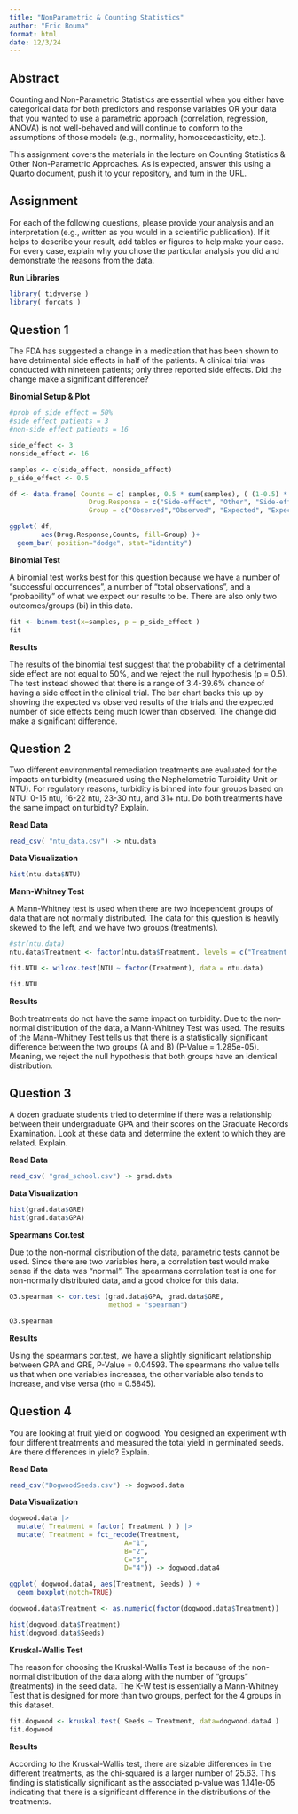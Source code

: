 ```yaml
---
title: "NonParametric & Counting Statistics"
author: "Eric Bouma"
format: html
date: 12/3/24
---
```


## **Abstract**

Counting and Non-Parametric Statistics are essential when you either have categorical data for both predictors and response variables OR your data that you wanted to use a parametric approach (correlation, regression, ANOVA) is not well-behaved and will continue to conform to the assumptions of those models (e.g., normality, homoscedasticity, etc.).

This assignment covers the materials in the lecture on Counting Statistics & Other Non-Parametric Approaches. As is expected, answer this using a Quarto document, push it to your repository, and turn in the URL.

## **Assignment**

For each of the following questions, please provide your analysis and an interpretation (e.g., written as you would in a scientific publication). If it helps to describe your result, add tables or figures to help make your case. For every case, explain why you chose the particular analysis you did and demonstrate the reasons from the data.

**Run Libraries**

```r
library( tidyverse )
library( forcats )
```

## **Question 1**

The FDA has suggested a change in a medication that has been shown to have detrimental side effects in half of the patients. A clinical trial was conducted with nineteen patients; only three reported side effects. Did the change make a significant difference? 

**Binomial Setup & Plot**

```r
#prob of side effect = 50%
#side effect patients = 3
#non-side effect patients = 16

side_effect <- 3
nonside_effect <- 16

samples <- c(side_effect, nonside_effect)
p_side_effect <- 0.5

df <- data.frame( Counts = c( samples, 0.5 * sum(samples), ( (1-0.5) * sum(samples) )),
                    Drug.Response = c("Side-effect", "Other", "Side-effect", "Other"),
                    Group = c("Observed","Observed", "Expected", "Expected") )

ggplot( df, 
        aes(Drug.Response,Counts, fill=Group) )+ 
  geom_bar( position="dodge", stat="identity") 
```

**Binomial Test**

A binomial test works best for this question because we have a number of "successful occurrences", a number of "total observations", and a "probability" of what we expect our results to be. There are also only two outcomes/groups (bi) in this data.   

```r

fit <- binom.test(x=samples, p = p_side_effect )
fit 
```

**Results**

The results of the binomial test suggest that the probability of a detrimental side effect are not equal to 50%, and we reject the null hypothesis (p = 0.5). The test instead showed that there is a range of 3.4-39.6% chance of having a side effect in the clinical trial. The bar chart backs this up by showing the expected vs observed results of the trials and the expected number of side effects being much lower than observed. The change did make a significant difference.

## **Question 2**

Two different environmental remediation treatments are evaluated for the impacts on turbidity (measured using the Nephelometric Turbidity Unit or NTU). For regulatory reasons, turbidity is binned into four groups based on NTU: 0-15 ntu, 16-22 ntu, 23-30 ntu, and 31+ ntu. Do both treatments have the same impact on turbidity? Explain.

**Read Data**

```r

read_csv( "ntu_data.csv") -> ntu.data

```

**Data Visualization**

```r

hist(ntu.data$NTU)

```

**Mann-Whitney Test**

A Mann-Whitney test is used when there are two independent groups of data that are not normally distributed. The data for this question is heavily skewed to the left, and we have two groups (treatments). 

```r
#str(ntu.data)
ntu.data$Treatment <- factor(ntu.data$Treatment, levels = c("Treatment A", "Treatment B"), labels = c("A", "B"))

fit.NTU <- wilcox.test(NTU ~ factor(Treatment), data = ntu.data)

fit.NTU

```

**Results**

Both treatments do not have the same impact on turbidity. Due to the non-normal distribution of the data, a Mann-Whitney Test was used. The results of the Mann-Whitney Test tells us that there is a statistically significant difference between the two groups (A and B) (P-Value = 1.285e-05). Meaning, we reject the null hypothesis that both groups have an identical distribution.

## **Question 3**

A dozen graduate students tried to determine if there was a relationship between their undergraduate GPA and their scores on the Graduate Records Examination. Look at these data and determine the extent to which they are related. Explain.

**Read Data**

```r

read_csv( "grad_school.csv") -> grad.data

```

**Data Visualization**

```r

hist(grad.data$GRE)
hist(grad.data$GPA)

```

**Spearmans Cor.test**

Due to the non-normal distribution of the data, parametric tests cannot be used. Since there are two variables here, a correlation test would make sense if the data was "normal". The spearmans correlation test is one for non-normally distributed data, and a good choice for this data.  

```r
Q3.spearman <- cor.test (grad.data$GPA, grad.data$GRE,
                         method = "spearman")

Q3.spearman
```

**Results**

Using the spearmans cor.test, we have a slightly significant relationship between GPA and GRE, P-Value = 0.04593. The spearmans rho value tells us that when one variables increases, the other variable also tends to increase, and vise versa (rho = 0.5845).

## **Question 4**

You are looking at fruit yield on dogwood. You designed an experiment with four different treatments and measured the total yield in germinated seeds. Are there differences in yield? Explain.

**Read Data**

```r

read_csv("DogwoodSeeds.csv") -> dogwood.data

```

**Data Visualization**

```r

dogwood.data |>
  mutate( Treatment = factor( Treatment ) ) |> 
  mutate( Treatment = fct_recode(Treatment, 
                             A="1",
                             B="2",
                             C="3",
                             D="4")) -> dogwood.data4 
  
ggplot( dogwood.data4, aes(Treatment, Seeds) ) + 
  geom_boxplot(notch=TRUE)

```

```r
dogwood.data$Treatment <- as.numeric(factor(dogwood.data$Treatment))

hist(dogwood.data$Treatment)
hist(dogwood.data$Seeds)
```

**Kruskal-Wallis Test**

The reason for choosing the Kruskal-Wallis Test is because of the non-normal distribution of the data along with the number of "groups" (treatments) in the seed data. The K-W test is essentially a Mann-Whitney Test that is designed for more than two groups, perfect for the 4 groups in this dataset. 

```r

fit.dogwood <- kruskal.test( Seeds ~ Treatment, data=dogwood.data4 )
fit.dogwood 

```

**Results**

According to the Kruskal-Wallis test, there are sizable differences in the different treatments, as the chi-squared is a larger number of 25.63. This finding is statistically significant as the associated p-value was 1.141e-05 indicating that there is a significant difference in the distributions of the treatments.
